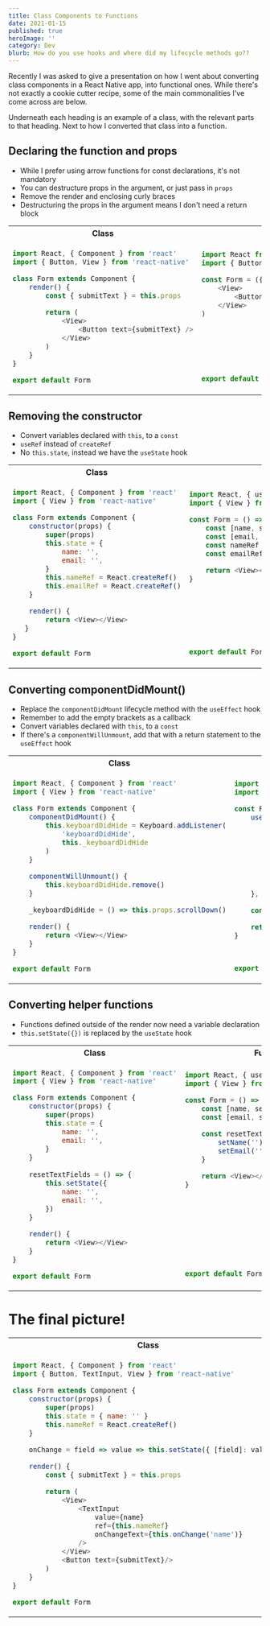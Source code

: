 ```yaml
---
title: Class Components to Functions
date: 2021-01-15
published: true
heroImage: ''
category: Dev
blurb: How do you use hooks and where did my lifecycle methods go??
---
```


Recently I was asked to give a presentation on how I went about converting class components in a React Native app, into functional ones. While there's not exactly a cookie cutter recipe, some of the main commonalities I've come across are below.

Underneath each heading is an example of a class, with the relevant parts to that heading. Next to how I converted that class into a function.

## Declaring the function and props
- While I prefer using arrow functions for const declarations, it's not mandatory
- You can destructure props in the argument, or just pass in `props` 
- Remove the render and enclosing curly braces
- Destructuring the props in the argument means I don't need a return block

<table>

<tr>
	<th> Class </th>
	<th> Function </th>
</tr>

<tr>
<td>

```js
import React, { Component } from 'react'
import { Button, View } from 'react-native'

class Form extends Component {
    render() {
        const { submitText } = this.props

        return (
            <View>
                <Button text={submitText} />
            </View>
        )
    }
}

export default Form
```

</td>
<td>

```js
import React from 'react'
import { Button, View } from 'react-native'

const Form = ({ submitText }) => (
    <View>
        <Button text={submitText}/>
    </View>
)







export default Form
```

</td>
</tr>

</table>


## Removing the constructor
- Convert variables declared with `this`, to a `const`
- `useRef` instead of `createRef`
- No `this.state`, instead we have the `useState` hook

<table>

<tr>
	<th> Class </th>
	<th> Function </th>
</tr>

<tr>
<td>

```js
import React, { Component } from 'react'
import { View } from 'react-native'

class Form extends Component {
    constructor(props) {
        super(props)
        this.state = {
            name: '',
            email: '',
        }
        this.nameRef = React.createRef()
        this.emailRef = React.createRef()
    }

    render() {
        return <View></View>
   }
}

export default Form
```

</td>
<td>

```js
import React, { useRef, useState } from 'react'
import { View } from 'react-native'

const Form = () => {
    const [name, setName] = useState('')
    const [email, setEmail] = useState('')
    const nameRef = useRef()
    const emailRef = useRef()

    return <View></View>
}








export default Form
```

</td>
</tr>

</table>


## Converting componentDidMount()
- Replace the `componentDidMount` lifecycle method with the `useEffect` hook
- Remember to add the empty brackets as a callback
- Convert variables declared with `this`, to a `const`
- If there's a `componentWillUnmount`, add that with a return statement to the `useEffect` hook

<table>

<tr>
	<th> Class </th>
	<th> Function </th>
</tr>

<tr>
<td>

```js
import React, { Component } from 'react'
import { View } from 'react-native'

class Form extends Component {
    componentDidMount() {
        this.keyboardDidHide = Keyboard.addListener(
            'keyboardDidHide',
            this._keyboardDidHide
        )
    }

    componentWillUnmount() {
        this.keyboardDidHide.remove()
    }

    _keyboardDidHide = () => this.props.scrollDown()

    render() {
        return <View></View>
    }
}

export default Form
```

</td>
<td>

```js
import React, { useEffect } from 'react'
import { View } from 'react-native'

const Form = ({ scrollDown, submitText }) => {
    useEffect(() => {
        const keyboardDidHide = Keyboard.addListener(
            'keyboardDidHide',
            _keyboardDidHide
        )

        return () => {
            keyboardDidHide.remove()
        }
    }, [])

    const _keyboardDidHide = () => scrollDown()

    return <View></View>
}



export default Form
```

</td>
</tr>

</table>


## Converting helper functions
- Functions defined outside of the render now need a variable declaration
- `this.setState({})` is replaced by the `useState` hook

<table>

<tr>
	<th> Class </th>
	<th> Function </th>
</tr>

<tr>
<td>

```js
import React, { Component } from 'react'
import { View } from 'react-native'

class Form extends Component {
    constructor(props) {
        super(props)
        this.state = {
            name: '',
            email: '',
        }
    }
    
    resetTextFields = () => {
        this.setState({
            name: '',
            email: '',
        })
    }

    render() {
        return <View></View>
    }
}

export default Form
```

</td>
<td>

```js
import React, { useState } from 'react'
import { View } from 'react-native'

const Form = () => {
    const [name, setName] = useState('')
    const [email, setEmail] = useState('')

    const resetTextFields = () => {
        setName('')
        setEmail('')
    }

    return <View></View>
}










export default Form
```

</td>
</tr>

</table>


# The final picture!

<table>

<tr>
	<th> Class </th>
	<th> Function </th>
</tr>

<tr>
<td>

```js
import React, { Component } from 'react'
import { Button, TextInput, View } from 'react-native'

class Form extends Component {
    constructor(props) {
        super(props)
        this.state = { name: '' }
        this.nameRef = React.createRef()
    }

	onChange = field => value => this.setState({ [field]: value })

    render() {
		const { submitText } = this.props

        return (
            <View>
                <TextInput
                    value={name}
                    ref={this.nameRef}
                    onChangeText={this.onChange('name')}
                />
            </View>
			<Button text={submitText}/>
        )
    }
}

export default Form
```

</td>
<td>

```js
import React, { useRef, useState } from 'react'
import { Button, TextInput, View } from 'react-native'

const Form = ({ submitText }) => {
    const [name, setName] = useState('')
    const nameRef = useRef()

    return (
        <View>
            <TextInput
                value={name}
                ref={nameRef}
                onChangeText={name => setName(name)}
            />
			<Button text={submitText}/>
        </View>
    )
}










export default Form
```

</td>
</tr>

</table>
